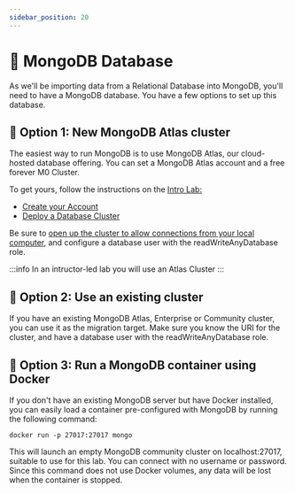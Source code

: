 ```yaml
---
sidebar_position: 20
---
```



# 👐 MongoDB Database

As we'll be importing data from a Relational Database into MongoDB, you'll need to have a MongoDB database. You have a 
few options to set up this database.

## 👐 Option 1: New MongoDB Atlas cluster

The easiest way to run MongoDB is to use MongoDB Atlas, our cloud-hosted database offering.
You can set a MongoDB Atlas account and a free forever M0 Cluster.

To get yours, follow the instructions on the [Intro Lab:](https://mongodb-developer.github.io/intro-lab/docs/mongodb-atlas/what-is-mongodb)
- [Create your Account](https://mongodb-developer.github.io/intro-lab/docs/mongodb-atlas/create-account)
- [Deploy a Database Cluster](https://mongodb-developer.github.io/intro-lab/docs/mongodb-atlas/create-cluster)

Be sure to [open up the cluster to allow connections from your local computer](https://www.mongodb.com/docs/guides/atlas/network-connections/#overview), and configure a database user with the readWriteAnyDatabase role. 

:::info
In an intructor-led lab you will use an Atlas Cluster
:::

## 🦸 Option 2: Use an existing cluster

If you have an existing MongoDB Atlas, Enterprise or Community cluster, you can use it as the migration target. Make sure you
know the URI for the cluster, and have a database user with the readWriteAnyDatabase role. 

## 🦸 Option 3: Run a MongoDB container using Docker


If you don't have an existing MongoDB server but have Docker installed, you can easily load a container pre-configured with 
MongoDB by running the following command:

```
docker run -p 27017:27017 mongo
```

This will launch an empty MongoDB community cluster on localhost:27017, suitable to use for this lab. 
You can connect with no username or password. Since this command does not use Docker volumes, any data will be lost when the container is stopped.

